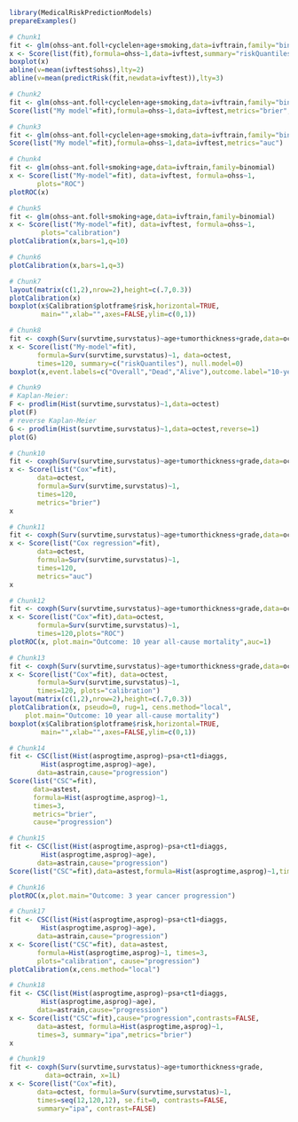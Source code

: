 ```r
library(MedicalRiskPredictionModels)
prepareExamples() 
```

```r
# Chunk1
fit <- glm(ohss~ant.foll+cyclelen+age+smoking,data=ivftrain,family="binomial")
x <- Score(list(fit),formula=ohss~1,data=ivftest,summary="riskQuantiles")
boxplot(x)
abline(v=mean(ivftest$ohss),lty=2)
abline(v=mean(predictRisk(fit,newdata=ivftest)),lty=3) 
```

```r
# Chunk2
fit <- glm(ohss~ant.foll+cyclelen+age+smoking,data=ivftrain,family="binomial")
Score(list("My model"=fit),formula=ohss~1,data=ivftest,metrics="brier",summary="ipa") 
```

```r
# Chunk3
fit <- glm(ohss~ant.foll+cyclelen+age+smoking,data=ivftrain,family="binomial")
Score(list("My model"=fit),formula=ohss~1,data=ivftest,metrics="auc") 
```

```r
# Chunk4
fit <- glm(ohss~ant.foll+smoking+age,data=ivftrain,family=binomial)
x <- Score(list("My-model"=fit), data=ivftest, formula=ohss~1,
	   plots="ROC")
plotROC(x) 
```

```r
# Chunk5
fit <- glm(ohss~ant.foll+smoking+age,data=ivftrain,family=binomial)
x <- Score(list("My-model"=fit), data=ivftest, formula=ohss~1,
	    plots="calibration")
plotCalibration(x,bars=1,q=10) 
```

```r
# Chunk6
plotCalibration(x,bars=1,q=3) 
```

```r
# Chunk7
layout(matrix(c(1,2),nrow=2),height=c(.7,0.3))
plotCalibration(x)
boxplot(x$Calibration$plotframe$risk,horizontal=TRUE, 
        main="",xlab="",axes=FALSE,ylim=c(0,1)) 
```

```r
# Chunk8
fit <- coxph(Surv(survtime,survstatus)~age+tumorthickness+grade,data=octrain,x=1)
x <- Score(list("My-model"=fit),
	   formula=Surv(survtime,survstatus)~1, data=octest,
	   times=120, summary=c("riskQuantiles"), null.model=0)
boxplot(x,event.labels=c("Overall","Dead","Alive"),outcome.label="10-year\nmortality") 
```

```r
# Chunk9
# Kaplan-Meier:
F <- prodlim(Hist(survtime,survstatus)~1,data=octest)
plot(F)
# reverse Kaplan-Meier
G <- prodlim(Hist(survtime,survstatus)~1,data=octest,reverse=1)
plot(G) 
```

```r
# Chunk10
fit <- coxph(Surv(survtime,survstatus)~age+tumorthickness+grade,data=octrain,x=1)
x <- Score(list("Cox"=fit),
	   data=octest,
	   formula=Surv(survtime,survstatus)~1,
	   times=120,
	   metrics="brier")
x 
```

```r
# Chunk11
fit <- coxph(Surv(survtime,survstatus)~age+tumorthickness+grade,data=octrain,x=1)
x <- Score(list("Cox regression"=fit),
	   data=octest,
	   formula=Surv(survtime,survstatus)~1,
	   times=120,
	   metrics="auc")
x 
```

```r
# Chunk12
fit <- coxph(Surv(survtime,survstatus)~age+tumorthickness+grade,data=octrain,x=1L)
x <- Score(list("Cox"=fit),data=octest,
	   formula=Surv(survtime,survstatus)~1,
	   times=120,plots="ROC")
plotROC(x, plot.main="Outcome: 10 year all-cause mortality",auc=1) 
```

```r
# Chunk13
fit <- coxph(Surv(survtime,survstatus)~age+tumorthickness+grade,data=octrain,x=1L)
x <- Score(list("Cox"=fit), data=octest,
	   formula=Surv(survtime,survstatus)~1,
	   times=120, plots="calibration")
layout(matrix(c(1,2),nrow=2),height=c(.7,0.3))
plotCalibration(x, pseudo=0, rug=1, cens.method="local",
	plot.main="Outcome: 10 year all-cause mortality")
boxplot(x$Calibration$plotframe$risk,horizontal=TRUE,
        main="",xlab="",axes=FALSE,ylim=c(0,1)) 
```

```r
# Chunk14
fit <- CSC(list(Hist(asprogtime,asprog)~psa+ct1+diaggs,
		Hist(asprogtime,asprog)~age),
	   data=astrain,cause="progression")
Score(list("CSC"=fit),
      data=astest,
      formula=Hist(asprogtime,asprog)~1,
      times=3,
      metrics="brier",
      cause="progression") 
```

```r
# Chunk15
fit <- CSC(list(Hist(asprogtime,asprog)~psa+ct1+diaggs,
		Hist(asprogtime,asprog)~age),
	   data=astrain,cause="progression")
Score(list("CSC"=fit),data=astest,formula=Hist(asprogtime,asprog)~1,times=3,metrics="auc",cause="progression") 
```

```r
# Chunk16
plotROC(x,plot.main="Outcome: 3 year cancer progression") 
```

```r
# Chunk17
fit <- CSC(list(Hist(asprogtime,asprog)~psa+ct1+diaggs,
		Hist(asprogtime,asprog)~age),
	   data=astrain,cause="progression")
x <- Score(list("CSC"=fit), data=astest,
	   formula=Hist(asprogtime,asprog)~1, times=3,
	   plots="calibration", cause="progression")
plotCalibration(x,cens.method="local") 
```

 ```r
 # Chunk18
 fit <- CSC(list(Hist(asprogtime,asprog)~psa+ct1+diaggs,
		 Hist(asprogtime,asprog)~age),
	    data=astrain,cause="progression")
 x <- Score(list("CSC"=fit),cause="progression",contrasts=FALSE,
	    data=astest, formula=Hist(asprogtime,asprog)~1,
	    times=3, summary="ipa",metrics="brier")
 x 
 ```

```r
# Chunk19
fit <- coxph(Surv(survtime,survstatus)~age+tumorthickness+grade,
	     data=octrain, x=1L)
x <- Score(list("Cox"=fit),
	   data=octest, formula=Surv(survtime,survstatus)~1,
	   times=seq(12,120,12), se.fit=0, contrasts=FALSE,
	   summary="ipa", contrast=FALSE) 
```

